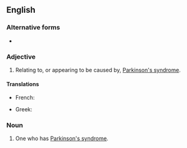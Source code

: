 ==English==

===Alternative forms===
* {{l|en|Parkinsonian}}

===Adjective===
{{en-adj}}

# {{label|en|neurology|disease}} Relating to, or appearing to be caused by, [[Parkinson's syndrome]].

====Translations====
{{trans-top}}
* French: {{t+|fr|parkinsonien}}
{{trans-mid}}
* Greek: {{t|el|παρκινσονικός|m}}
{{trans-bottom}}

===Noun===
{{en-noun}}

# {{label|en|neurology|disease}} One who has [[Parkinson's syndrome]].